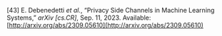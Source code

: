 \[43\]	E. Debenedetti *et al.*, “Privacy Side Channels in Machine Learning Systems,” *arXiv \[cs.CR\]*, Sep. 11, 2023\. Available: [http://arxiv.org/abs/2309.05610](http://arxiv.org/abs/2309.05610)